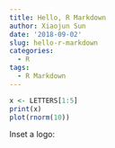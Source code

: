 ```yaml
---
title: Hello, R Markdown
author: Xiaojun Sun
date: '2018-09-02'
slug: hello-r-markdown
categories:
  - R
tags:
  - R Markdown
---
```


```r
x <- LETTERS[1:5]
print(x)
plot(rnorm(10))
```

Inset a logo:

